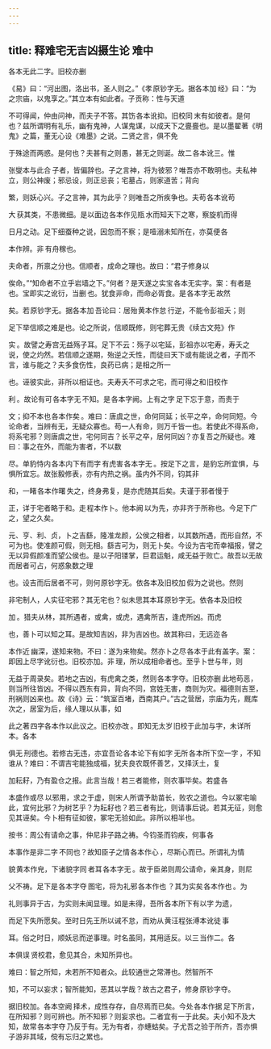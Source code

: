 ```yaml
---
---
---
```

title: 释难宅无吉凶摄生论 难中
---



各本无此二字。旧校亦删 

《易》曰：“河出图，洛出书，圣人则之。”《孝 原钞字无。据各本加 经》曰：“为之宗庙，以鬼享之。”其立本有如此者。子贡称：性与天道

不可得闻，仲由问神，而夫子不答。其饬 各本讹抑。旧校同 末有如彼者。是何也？兹所谓明有礼乐，幽有鬼神，人谋鬼谋，以成天下之亹亹也。是以墨翟著《明鬼》之篇，董无心设《难墨》之说。二贤之言，俱不免

于殊途而两惑。是何也？夫甚有之则愚，甚无之则诞。故二 各本讹三。惟

张燮本与此合 子者，皆偏辞也。子之言神，将为彼邪？唯吾亦不敢明也。夫私神立，则公神废；邪忌设，则正忌丧；宅墓占，则家道苦；背向

繁，则妖心兴。子之言神，其为此乎？则唯吾之所疾争也。夫苟 各本讹苟

大 获其类，不患微细。是以面边 各本作见瓶 水而知天下之寒，察旋机而得

日月之动。足下细蚕种之说，因忽而不察；是噎溺未知所在，亦莫便 各

本作辨。非 有舟稼也。

夫命者，所禀之分也。信顺者，成命之理也。故曰：“君子修身以

俟命。”“知命者不立乎岩墙之下。”何者？是天遂之实宝 各本无实字。案：有者是也。宝即实之讹衍，当删 也。犹食非命，而命必胥食。是 各本字无 故然

矣。若 原钞字无。据各本加 吾论曰：居殆 黄本作怠 行逆，不能令彭祖夭；则

足下举信顺之难是也。论之所说，信顺既修，则宅葬无贵 《续古文苑》作

实 。故譬之寿宫无益殇子耳。足下不云：殇子以宅延，彭祖亦以宅寿，寿夭之说，使之灼然。若信顺之遂期，殆逆之夭性，而徒曰天下或有能说之者，子而不言，谁与能之？夫多食伤性，良药已病；是相之所一

也。诬彼实此，非所以相证也。夫寿夭不可求之宅，而可得之和 旧校作

利 。故论有可 各本字无 不知。是 各本字阙。上有之字 足下忘于意，而责于

文；抑不本也 各本作矣 。难曰：唐虞之世，命何同延；长平之卒，命何同短。今论命者，当辨有无，无疑众寡也。苟一人有命，则万千皆一也。若使此不得系命，将系宅邪？则唐虞之世，宅何同吉？长平之卒，居何同凶？亦复吾之所疑也。难曰：事之在外，而能为害者，不以数

尽。单豹恃内 各本内下有而字 有虎害 各本字无 。按足下之言，是豹忘所宜惧，与惧所宜忘。故张毅修表，亦有内热之祸。虽内外不同，钧其非

和，一睹 各本作曙 失之，终身弗复，是亦虎随其后矣。夫谨于邪者慢于

正，详于宅者略于和。走 程本作卜。他本阙 以为先，亦非齐于所称也。今足下广之，望之久矣。

元、亨、利、贞，卜之吉繇，隆准龙颜，公侯之相者，以其数所遇，而形自然，不可为也。使准颜可假，则无相。繇吉可为，则无卜矣。今设为吉宅而幸福报，譬之无以异假颜准而望公侯也。是以子阳镂掌，巨君运魁，咸无益于败亡。故吾以无故而居者可占，何惑象数之理

也。设吉而后居者不可，则何 原钞字无。依各本及旧校加 假为之说也。然则

非宅制人，人实征宅邪？其无宅也？似未思其本耳 原钞字无。依各本及旧校

加 。猎夫从林，其所遇者，或禽，或虎，遇禽所吉，逢虎所凶。而虎

也，善卜可以知之耳。是故知吉凶，非为吉凶也。故其称曰，无远迩 各

本作近 幽深，遂知来物。不曰：遂为来物矣。然亦卜之尽 各本于此有盖字。案：即因上尽字讹衍也。旧校亦加。非 理，所以成相命者也。至乎卜世与年，则

无益于周录矣。若地之吉凶，有虎禽之类，然则 各本字夺。旧校亦删 此地苟恶，则当所往皆凶。不得以西东有异，背向不同，宫姓无害，商则为灾。福德则吉至，刑祸则凶来也。故《诗》云：“筑室百堵，西南其户。”古之营居，宗庙为先，厩库次之，居室为后，缘人理以从事，如

此之著 四字各本作以此议之。旧校亦改 。即知无太岁 旧校于此加与字，未详所本。各本

俱无 刑德也。若修古无违，亦宜吾论 各本论下有如字 无所 各本所下空一字 ，不知谁从？难曰：不谓吉宅能独成福，犹夫良农既怀善艺，又择沃土，复

加耘耔，乃有盈仓之报。此言当哉！若三者能修，则农事毕矣。若盛 各

本盛作或尽 以邪用，求之于虚，则宋人所谓予助苗长，败农之道也。今以冢宅喻此，宜何比邪？为树艺乎？为耘耔也？若三者有比，则请事后说。若其无征，则愈见其诬矣。今卜相有征如彼，冢宅无验如此。非所以相半也。

按书：周公有请命之事，仲尼非子路之祷。今钧圣而钧疾，何事 各

本事作是非二字 不同也？故知臣子之情 各本作心 ，尽斯心而已。所谓礼为情

貌 黄本作皃，下诸貌字同 者耳 各本字无 。故于臣弟则周公请命，亲其身，则尼

父不祷。足下是 各本字夺 图宅，将为礼邪 各本作也 ？其为实矣 各本作也 。为

礼则事异于古，为实则未闻显理。如是未得，吾所 各本所下有以字 为遗，

而足下失所愿矣。至时日先王所以诫不怠，而劝从 黄汪程张溥本讹徒 事

耳。俗之时日，顺妖忌而逆事理。时名虽同，其用适反。以三 当作二。各

本俱误 贤校君，愈见其合，未知所异也。

难曰：智之所知，未若所不知者众。此较通世之常滞也。然智所不

知，不可以妄求；智所能知，恶其以学哉？故古之君子，修身 原钞字夺。

据旧校加。各本空阙 择术，成性存存，自尽焉而已矣。今处 各本作据 足下所言，在所知邪？则可辨也。所不知邪？则妄求也。二者宜有一于此矣。夫小知不及大知，故常 各本字夺 乃反于有。无为有者，亦蟪蛄矣。子尤吾之验于所齐，吾亦惧子游非其域，傥有忘归之累也。